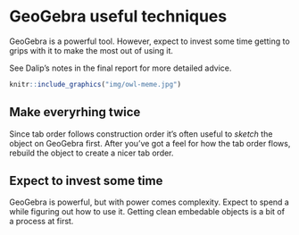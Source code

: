 # GeoGebra useful techniques

GeoGebra is a powerful tool. However, expect to invest some time getting to grips with it to make the most out of using it.

See Dalip's notes in the final report for more detailed advice.

```{r, echo=FALSE}
knitr::include_graphics("img/owl-meme.jpg")
```

## Make everyrhing twice

Since tab order follows construction order it's often useful to *sketch* the object on GeoGebra first. After you've got a feel for how the tab order flows, rebuild the object to create a nicer tab order.

## Expect to invest some time

GeoGebra is powerful, but with power comes complexity. Expect to spend a while figuring out how to use it. Getting clean embedable objects is a bit of a process at first.